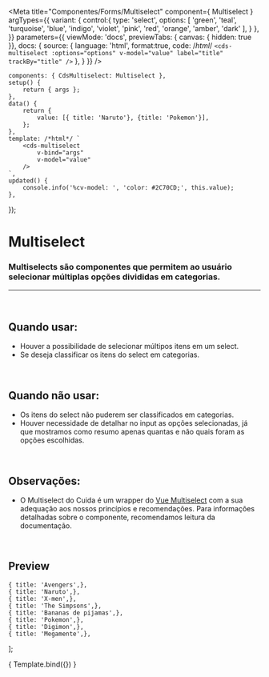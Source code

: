 
<Meta
	title="Componentes/Forms/Multiselect"
	component={ Multiselect }
	argTypes={{
		variant: {
			control:{
				type: 'select',
				options: [
					'green',
					'teal',
					'turquoise',
					'blue',
					'indigo',
					'violet',
					'pink',
					'red',
					'orange',
					'amber',
					'dark'
				],
			}
		},
	}}
	parameters={{
		viewMode: 'docs',
		previewTabs: { canvas: { hidden: true }},
		docs: {
			source: {
				language: 'html',
				format:true,
				code: /*html*/ 
`<cds-multiselect
	:options="options"
	v-model="value"
	label="title"
	trackBy="title"
/>`
			},
		}
	}}
/>

	components: { CdsMultiselect: Multiselect },
	setup() {
		return { args };
	},
	data() {
		return {
			value: [{ title: 'Naruto'}, {title: 'Pokemon'}],
		};
	},
	template: /*html*/ `
		<cds-multiselect
			v-bind="args"
			v-model="value"
		/>
	`,
	updated() {
		console.info('%cv-model: ', 'color: #2C70CD;', this.value);
	},
});

# Multiselect

### Multiselects são componentes que permitem ao usuário selecionar múltiplas opções divididas em categorias.
---
<br />

## Quando usar:
- Houver a possibilidade de selecionar múltipos itens em um select.
- Se deseja classificar os itens do select em categorias.

<br />

## Quando não usar:
- Os itens do select não puderem ser classificados em categorias.
- Houver necessidade de detalhar no input as opções selecionadas, já que mostramos como resumo apenas quantas e não quais foram as opções escolhidas.

<br />

## Observações:
- O Multiselect do Cuida é um wrapper do <a href="https://vue-multiselect.js.org/">Vue Multiselect</a>
com a sua adequação aos nossos princípios e recomendações. Para informações detalhadas sobre o componente, recomendamos
leitura da documentação.

<br />

## Preview

	{ title: 'Avengers',},
	{ title: 'Naruto',},
	{ title: 'X-men',},
	{ title: 'The Simpsons',},
	{ title: 'Bananas de pijamas',},
	{ title: 'Pokemon',},
	{ title: 'Digimon',},
	{ title: 'Megamente',},
];

<Canvas>
	<Story
		name="Multiselect"
		args={{
			options,
			label: 'Séries',
			optionsField: 'title',
			trackBy: 'title',
			variant: 'green',
		}}
	>
		{ Template.bind({}) }
	</Story>
</Canvas>

<ArgsTable story="Multiselect" />
